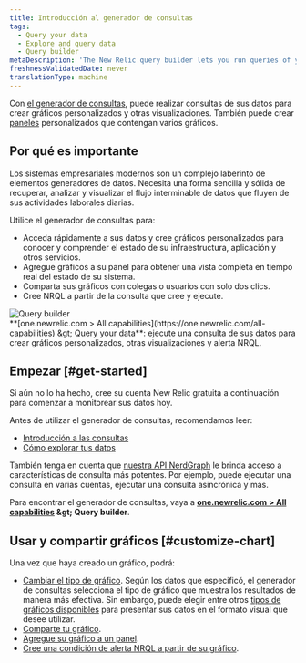 ```yaml
---
title: Introducción al generador de consultas
tags:
  - Query your data
  - Explore and query data
  - Query builder
metaDescription: 'The New Relic query builder lets you run queries of your data, build charts and other visualizations, and share charts.'
freshnessValidatedDate: never
translationType: machine
---
```


Con [el generador de consultas](https://one.newrelic.com/data-exploration/query-builder), puede realizar consultas de sus datos para crear gráficos personalizados y otras visualizaciones. También puede crear [paneles](/docs/dashboards/manage-your-dashboard/manage-your-dashboard#dash-create-chart) personalizados que contengan varios gráficos.

## Por qué es importante

Los sistemas empresariales modernos son un complejo laberinto de elementos generadores de datos. Necesita una forma sencilla y sólida de recuperar, analizar y visualizar el flujo interminable de datos que fluyen de sus actividades laborales diarias.

Utilice el generador de consultas para:

* Acceda rápidamente a sus datos y cree gráficos personalizados para conocer y comprender el estado de su infraestructura, aplicación y otros servicios.
* Agregue gráficos a su panel para obtener una vista completa en tiempo real del estado de su sistema.
* Comparta sus gráficos con colegas o usuarios con solo dos clics.
* Cree NRQL <InlinePopover type="alerts" />a partir de la consulta que cree y ejecute.

<img title="Query builder" alt="Query builder" src="/images/queries-nrql_screenshot-full_query-builder.webp" />

<figcaption>
  <DNT>**[one.newrelic.com &gt; All capabilities](https://one.newrelic.com/all-capabilities) &amp;gt; Query your data**</DNT>: ejecute una consulta de sus datos para crear gráficos personalizados, otras visualizaciones y alerta NRQL.
</figcaption>

## Empezar [#get-started]

Si aún no lo ha hecho, cree su cuenta New Relic gratuita a continuación para comenzar a monitorear sus datos hoy.

Antes de utilizar el generador de consultas, recomendamos leer:

* [Introducción a las consultas](/docs/telemetry-data-platform/ingest-manage-data/understand-data/introduction-querying-new-relic-data)
* [Cómo explorar tus datos](/docs/query-your-data/explore-query-data/explore-data/introduction-data-explorer)

También tenga en cuenta que [nuestra API NerdGraph](/docs/apis/nerdgraph/examples/nerdgraph-nrql-tutorial) le brinda acceso a características de consulta más potentes. Por ejemplo, puede ejecutar una consulta en varias cuentas, ejecutar una consulta asincrónica y más.

Para encontrar el generador de consultas, vaya a <DNT>**[one.newrelic.com &gt; All capabilities](https://one.newrelic.com/all-capabilities) &amp;gt; Query builder**</DNT>.

## Usar y compartir gráficos [#customize-chart]

Una vez que haya creado un gráfico, podrá:

* [Cambiar el tipo de gráfico](/docs/chart-builder/use-chart-builder/use-charts/use-your-charts#change-appearance). Según los datos que especificó, el generador de consultas selecciona el tipo de gráfico que muestra los resultados de manera más efectiva. Sin embargo, puede elegir entre otros [tipos de gráficos disponibles](/docs/insights/use-insights-ui/manage-dashboards/insights-chart-types) para presentar sus datos en el formato visual que desee utilizar.
* [Comparte tu gráfico](/docs/chart-builder/use-chart-builder/use-charts/use-your-charts#share-charts).
* [Agregue su gráfico a un panel](/docs/chart-builder/use-chart-builder/use-charts/use-your-charts#add-to-dashboard).
* [Cree una condición de alerta NRQL a partir de su gráfico](/docs/alerts-applied-intelligence/new-relic-alerts/alert-conditions/create-nrql-alert-conditions/#create-chart).